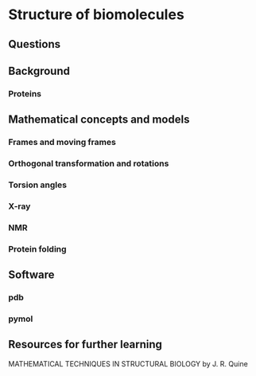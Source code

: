 # Structure of biomolecules {#structure}

## Questions

## Background

### Proteins

## Mathematical concepts and models

### Frames and moving frames

### Orthogonal transformation and rotations

### Torsion angles

### X-ray

### NMR

### Protein folding

## Software

### pdb

### pymol

## Resources for further learning

MATHEMATICAL TECHNIQUES IN STRUCTURAL BIOLOGY by J. R. Quine


